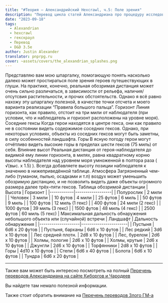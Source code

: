 ```yaml
---
title: "#Теория — Александрийский Hexcrawl, ч.5: Поле зрения"
description: "Перевод цикла статей Александриана про процедуру исследования гексов в третьей редакции D&D #alexandrian #hexcrawl #dnd3e #translate"
date: "2023-09-18"
tags:
  - Alexandrian
  - hexcrawl
  - гекскраул
  - Перевод
  - D&D 3.5e
author: Justin Alexander
translator: pnprpg.ru
cover: ~assets/covers/the_alexandrian_splashes.png
---
```


Представляю вам мою шпаргалку, помогающую понять насколько далеко может простираться поле зрения героев путешествующих в глуши. На практике, конечно, реальная обозримая дистанция может очень сильно различаться, в зависимости от рельефа, наличия/отсутсвия растительности, и прочих обстоятельств. Однако я всё равно нахожу эту шпаргалку полезной, в качестве точки отсчета и моего варианта реализации “Правила большого пальца”.
Горизонт
Линия горизонта, как правило, отстоит на три мили от наблюдателя (при условии, что и наблюдатель и горизонт расположены на уровне моря).
Соседние гексы
Когда герои находятся в центре гекса, они как правило не в состоянии видеть содержимое соседних гексов. Однако, при некоторых условиях, объекты из соседних гексов могут быть заметны, в силу особенностей ландшафта.
Горы
В ясную погоду герои могут отчётливо видеть высокие горы в пределах шести гексов (75 миль) от себя.
Влияние высот
Реальная дистанция от героя-наблюдателя до видимой ему линии горизонта, в милях, равна квадратному корню высоты наблюдателя над уровнем моря умноженной в полтора раза ( √(выс. x 1.5) ). Всегда добавляете высоту позиции наблюдателя к значению в нижеприведённой таблице.
Атмосфера
Загрязненный чем-либо (туманом, пылью, осадками и т.п) воздух может уменьшить обозримую дистанцию, и не позволить видеть даже объекты огромного размера далее трёх–пяти гексов.
Таблица обозримой дистанции
| Высота | Горизонт |
|------------|------------------|
| Полурослик | 2 мили |
| Человек | 3 мили |
| 10 футов | 4 мили |
| 25 футов | 6 миль |
| 50 футов | 9 миль |
| 100 футов | 12 миль (1 гекс) |
| 400 футов | 24 мили (2 гекс) |
| 1000 футов | 39 миль (3 гекс) |
| 1500 футов | 48 миль (4 гекс) |
| 2500 футов | 60 миль (5 гекс) |
Максимальная дальность обнаружения небольшого объекта или (случайной) встречи
| Ландшафт | Дальность обнаружения |
|--------------------|-----------------------|
| Пустыня | 6d6 x 20 футов |
| Пустыня, барханы | 6d6 x 10 футов |
| Лес редкий | 3d6 x 10 футов |
| Лес средней плотн. | 2d8 x 10 футов |
| Лес, бурелом | 2d6 x 10 футов |
| Холмы, пологие | 2d6 x 10 футов |
| Холмы, крутые | 2d6 x 10 футов |
| Джунгли | 2d6 x 10 футов |
| Торфянники | 2d8 x 10 футов |
| Горы | 4d10 x 10 футов |
| Степи | 6d6 x 40 футов |
| Болота | 6d6 x 10 футов |
| Тундра | 6d6 x 20 футов |

---

Также вам может быть интересно посмотреть на полный
[Перечень переводов Александриана на сайте Киборгов и Чародеев](/posts/translations/alexandrian-index)

Вы найдете там немало полезной информации.

Также стоит обратить внимание на [Перечень переводов Злого ГМ-а](/posts/translations/angrygm-index)

